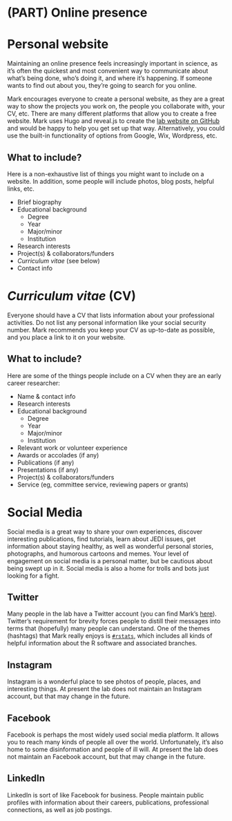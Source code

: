 # (PART) Online presence {-}

# Personal website

<p></p>

Maintaining an online presence feels increasingly important in science, as it's often the quickest and most convenient way to communicate about what's being done, who's doing it, and where it's happening. If someone wants to find out about you, they're going to search for you online.

Mark encourages everyone to create a personal website, as they are a great way to show the projects you work on, the people you collaborate with, your CV, etc. There are many different platforms that allow you to create a free website. Mark uses Hugo and reveal.js to create the [lab website on GitHub](https://github.com/scheuerell-lab/website) and would be happy to help you get set up that way. Alternatively, you could use the built-in functionality of options from Google, Wix, Wordpress, etc.


## What to include?

Here is a non-exhaustive list of things you might want to include on a website. In addition, some people will include photos, blog posts, helpful links, etc.

* Brief biography  
* Educational background  
    - Degree  
    - Year  
    - Major/minor  
    - Institution  
* Research interests  
* Project(s) & collaborators/funders  
* *Curriculum vitae* (see below)  
* Contact info


# *Curriculum vitae* (CV)

<p></p>

Everyone should have a CV that lists information about your professional activities. Do not list any personal information like your social security number. Mark recommends you keep your CV as up-to-date as possible, and you place a link to it on your website.


## What to include?

Here are some of the things people include on a CV when they are an early career researcher:

* Name & contact info  
* Research interests  
* Educational background  
    - Degree  
    - Year  
    - Major/minor  
    - Institution  
* Relevant work or volunteer experience  
* Awards or accolades (if any)
* Publications (if any)
* Presentations (if any)
* Project(s) & collaborators/funders  
* Service (eg, committee service, reviewing papers or grants)


# Social Media

<p></p>

Social media is a great way to share your own experiences, discover interesting publications, find tutorials, learn about JEDI issues, get information about staying healthy, as well as wonderful personal stories, photographs, and humorous cartoons and memes. Your level of engagement on social media is a personal matter, but be cautious about being swept up in it. Social media is also a home for trolls and bots just looking for a fight.

## Twitter

Many people in the lab have a Twitter account (you can find Mark's [here](https://twitter.com/mark_scheuerell)). Twitter's requirement for brevity forces people to distill their messages into terms that (hopefully) many people can understand. One of the themes (hashtags) that Mark really enjoys is [`#rstats`](https://twitter.com/search?q=%23rstats&src=typed_query&f=live), which includes all kinds of helpful information about the R software and associated branches.

## Instagram

Instagram is a wonderful place to see photos of people, places, and interesting things. At present the lab does not maintain an Instagram account, but that may change in the future. 

## Facebook

Facebook is perhaps the most widely used social media platform. It allows you to reach many kinds of people all over the world. Unfortunately, it's also home to some disinformation and people of ill will. At present the lab does not maintain an Facebook account, but that may change in the future. 

## LinkedIn

LinkedIn is sort of like Facebook for business. People maintain public profiles with information about their careers, publications, professional connections, as well as job postings.




